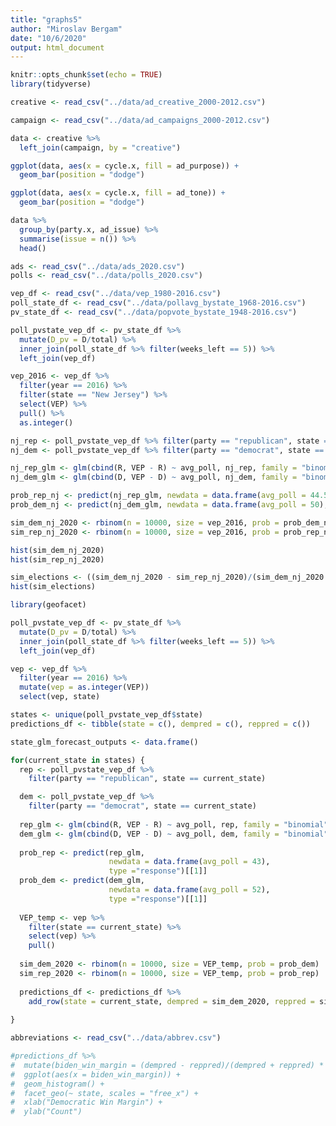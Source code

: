 ```yaml
---
title: "graphs5"
author: "Miroslav Bergam"
date: "10/6/2020"
output: html_document
---
```


```r
knitr::opts_chunk$set(echo = TRUE)
library(tidyverse)
```

```r

creative <- read_csv("../data/ad_creative_2000-2012.csv")

campaign <- read_csv("../data/ad_campaigns_2000-2012.csv")

data <- creative %>%
  left_join(campaign, by = "creative")

ggplot(data, aes(x = cycle.x, fill = ad_purpose)) + 
  geom_bar(position = "dodge")

ggplot(data, aes(x = cycle.x, fill = ad_tone)) + 
  geom_bar(position = "dodge")


```

```r
data %>%
  group_by(party.x, ad_issue) %>%
  summarise(issue = n()) %>%
  head()
```

```r

ads <- read_csv("../data/ads_2020.csv")
polls <- read_csv("../data/polls_2020.csv")

```

```r

vep_df <- read_csv("../data/vep_1980-2016.csv")
poll_state_df <- read_csv("../data/pollavg_bystate_1968-2016.csv")
pv_state_df <- read_csv("../data/popvote_bystate_1948-2016.csv")

```

```r

poll_pvstate_vep_df <- pv_state_df %>%
  mutate(D_pv = D/total) %>%
  inner_join(poll_state_df %>% filter(weeks_left == 5)) %>%
  left_join(vep_df)

vep_2016 <- vep_df %>%
  filter(year == 2016) %>%
  filter(state == "New Jersey") %>%
  select(VEP) %>%
  pull() %>%
  as.integer()

nj_rep <- poll_pvstate_vep_df %>% filter(party == "republican", state == "New Jersey")
nj_dem <- poll_pvstate_vep_df %>% filter(party == "democrat", state == "New Jersey")

nj_rep_glm <- glm(cbind(R, VEP - R) ~ avg_poll, nj_rep, family = "binomial")
nj_dem_glm <- glm(cbind(D, VEP - D) ~ avg_poll, nj_dem, family = "binomial")

prob_rep_nj <- predict(nj_rep_glm, newdata = data.frame(avg_poll = 44.5), type ="response")[[1]]
prob_dem_nj <- predict(nj_dem_glm, newdata = data.frame(avg_poll = 50), type ="response")[[1]]

sim_dem_nj_2020 <- rbinom(n = 10000, size = vep_2016, prob = prob_dem_nj)
sim_rep_nj_2020 <- rbinom(n = 10000, size = vep_2016, prob = prob_rep_nj)

hist(sim_dem_nj_2020)
hist(sim_rep_nj_2020)

sim_elections <- ((sim_dem_nj_2020 - sim_rep_nj_2020)/(sim_dem_nj_2020 + sim_rep_nj_2020) * 100)
hist(sim_elections)

```

```r

library(geofacet)

poll_pvstate_vep_df <- pv_state_df %>%
  mutate(D_pv = D/total) %>%
  inner_join(poll_state_df %>% filter(weeks_left == 5)) %>%
  left_join(vep_df)

vep <- vep_df %>%
  filter(year == 2016) %>%
  mutate(vep = as.integer(VEP))
  select(vep, state)

states <- unique(poll_pvstate_vep_df$state)
predictions_df <- tibble(state = c(), dempred = c(), reppred = c())

state_glm_forecast_outputs <- data.frame()

for(current_state in states) {
  rep <- poll_pvstate_vep_df %>%
    filter(party == "republican", state == current_state) 

  dem <- poll_pvstate_vep_df %>%
    filter(party == "democrat", state == current_state)
  
  rep_glm <- glm(cbind(R, VEP - R) ~ avg_poll, rep, family = "binomial")
  dem_glm <- glm(cbind(D, VEP - D) ~ avg_poll, dem, family = "binomial")
  
  prob_rep <- predict(rep_glm, 
                      newdata = data.frame(avg_poll = 43), 
                      type ="response")[[1]]
  prob_dem <- predict(dem_glm,
                      newdata = data.frame(avg_poll = 52), 
                      type ="response")[[1]]
  
  VEP_temp <- vep %>%
    filter(state == current_state) %>%
    select(vep) %>%
    pull()
  
  sim_dem_2020 <- rbinom(n = 10000, size = VEP_temp, prob = prob_dem)
  sim_rep_2020 <- rbinom(n = 10000, size = VEP_temp, prob = prob_rep)
  
  predictions_df <- predictions_df %>%
    add_row(state = current_state, dempred = sim_dem_2020, reppred = sim_rep_2020)
  
}

```

```r

abbreviations <- read_csv("../data/abbrev.csv")

#predictions_df %>%
#  mutate(biden_win_margin = (dempred - reppred)/(dempred + reppred) * 100) %>%
#  ggplot(aes(x = biden_win_margin)) + 
#  geom_histogram() +
#  facet_geo(~ state, scales = "free_x") +
#  xlab("Democratic Win Margin") +
#  ylab("Count")

```



